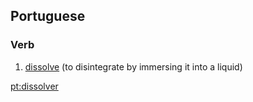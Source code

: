 ==Portuguese==

===Verb===
{{infl|pt|verb}}

# [[dissolve]] (to disintegrate by immersing it into a liquid)

{{tbot entry|Portuguese|dissolve|2008|January|pt}}

[[pt:dissolver]]
